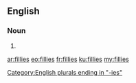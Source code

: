 ==English==

===Noun===
{{head|en|noun plural form}}

# {{plural of|filly|lang=en}}

[[Category:English plurals ending in "-ies"]]

[[ar:fillies]]
[[eo:fillies]]
[[fr:fillies]]
[[ku:fillies]]
[[my:fillies]]